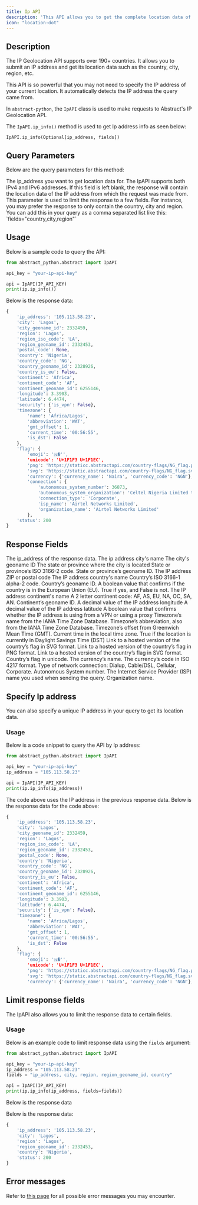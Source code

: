 ```yaml
---
title: Ip API
description: 'This API allows you to get the complete location data of an IP address.'
icon: "location-dot"
---
```


## Description
The IP Geolocation API supports over 190+ countries. It allows you to submit an IP address and get its location data such as the country, city, region, etc.

This API is so powerful that you may not need to specify the IP address of your current location. It automatically detects the IP address the query came from.


In `abstract-python`, the `IpAPI` class is used to make requests to Abstract's IP Geolocation API.

The `IpAPI.ip_info()` method is used to get Ip address info as seen below:

`IpAPI.ip_info(Optional[ip_address, fields])`

## Query Parameters
Below are the query parameters for this method:

<ParamField path="ip_address" type="String">
The ip_address you want to get location data for. The IpAPI supports both IPv4 and IPv6 addresses.
If this field is left blank, the response will contain the location data of the IP address from which the request was made from. 
</ParamField>

<ParamField path="fields" type="String">
This parameter is used to limit the response to a few fields. For instance, you may prefer the response to only contain the country, city and region.
You can add this in your query as a comma separated list like this: `fields="country,city,region"`
</ParamField>

## Usage
Below is a sample code to query the API:

```python
from abstract_python.abstract import IpAPI

api_key = "your-ip-api-key"

api = IpAPI(IP_API_KEY)
print(ip.ip_info())
```

Below is the response data:

```python
{
    'ip_address': '105.113.58.23', 
    'city': 'Lagos', 
    'city_geoname_id': 2332459, 
    'region': 'Lagos', 
    'region_iso_code': 'LA', 
    'region_geoname_id': 2332453, 
    'postal_code': None, 
    'country': 'Nigeria', 
    'country_code': 'NG', 
    'country_geoname_id': 2328926, 
    'country_is_eu': False, 
    'continent': 'Africa', 
    'continent_code': 'AF', 
    'continent_geoname_id': 6255146, 
    'longitude': 3.3903, 
    'latitude': 6.4474, 
    'security': {'is_vpn': False}, 
    'timezone': {
        'name': 'Africa/Lagos', 
        'abbreviation': 'WAT', 
        'gmt_offset': 1, 
        'current_time': '00:56:55', 
        'is_dst': False
    }, 
    'flag': {
        'emoji': '🇳�'', 
        'unicode': 'U+1F1F3 U+1F1EC', 
        'png': 'https://staticc.abstractapi.com/country-flags/NG_flag.png', 
        'svg': 'https://static.abstractapi.com/country-flags/NG_flag.svg'}, 
        'currency': {'currency_name': 'Naira', 'currency_code': 'NGN'}, 
        'connection': {
            'autonomous_system_number': 36873, 
            'autonomous_system_organization': 'Celtel Nigeria Limited t.a ZAIN', 
            'connection_type': 'Corporate', 
            'isp_name': 'Airtel Networks Limited', 
            'organization_name': 'Airtel Networks Limited'
        }, 
    'status': 200
}
```


## Response Fields

<ResponseField name="ip_address" type="String">
The ip_address of the response data.
</ResponseField>

<ResponseField name="city" type="String">
The ip address city's name
</ResponseField>

<ResponseField name="city_geoname_id" type="Strimg">
The city's geoname ID
</ResponseField>

<ResponseField name="region" type="String">
The state or province where the city is located
</ResponseField>

<ResponseField name="region_iso_code" type="Char[2]">
State or province’s ISO 3166-2 code.
</ResponseField>

<ResponseField name="region_geoname_id" type="String">
State or province’s geoname ID.
</ResponseField>

<ResponseField name="postal_code" type="String">
The IP address ZIP or postal code
</ResponseField>

<ResponseField name="country" type="String">
The IP address country's name
</ResponseField>

<ResponseField name="country_code" type="Char[2]">
Country’s ISO 3166-1 alpha-2 code.
</ResponseField>

<ResponseField name="country_geoname_id" type="String">
Country’s geoname ID.
</ResponseField>

<ResponseField name="country_is_eu" type="Boolean">
A boolean value that confirms if the country is in the European Union (EU). 
True if yes, and False is not.
</ResponseField>

<ResponseField name="continent" type="String">
The IP address continent's name
</ResponseField>

<ResponseField name="continent_code" type="Char[2]">
A 2 letter continent code: AF, AS, EU, NA, OC, SA, AN.
</ResponseField>

<ResponseField name="continent_geoname_id" type="String">
Continent’s geoname ID.
</ResponseField>

<ResponseField name="longitude" type="Float">
A decimal value of the IP address longitude
</ResponseField>

<ResponseField name="latitude" type="Float">
A decimal value of the IP address latitude
</ResponseField>

<ResponseField name="security.is_vpn" type="Boolean">
A boolean value that confirms whether the IP address is using from a VPN or using a proxy
</ResponseField>

<ResponseField name="timezone.name" type="String">
Timezone’s name from the IANA Time Zone Database.
</ResponseField>

<ResponseField name="timezone.abbreviation" type="String">
Timezone’s abbreviation, also from the IANA Time Zone Database.
</ResponseField>


<ResponseField name="timezone.gmt_offset" type="String">
Timezone’s offset from Greenwich Mean Time (GMT).
</ResponseField>


<ResponseField name="timezone.current_time" type="String">
Current time in the local time zone.
</ResponseField>

<ResponseField name="timezone.is_dst" type="Boolean">
True if the location is currently in Daylight Savings Time (DST)
</ResponseField>

<ResponseField name="flag.svg" type="String">
Link to a hosted version of the country’s flag in SVG format.
</ResponseField>

<ResponseField name="flag.png" type="String">
Link to a hosted version of the country’s flag in PNG format.
</ResponseField>


<ResponseField name="flag.emoji" type="String">
Link to a hosted version of the country’s flag in SVG format.
</ResponseField>

<ResponseField name="flag.unicode" type="Boolean">
Country’s flag in unicode.
</ResponseField>

<ResponseField name="currency.currency_name" type="String">
The currency’s name.
</ResponseField>

<ResponseField name="currency.currency_code" type="String">
The currency’s code in ISO 4217 format.
</ResponseField>



<ResponseField name="connection.connection_type" type="String">
Type of network connection: Dialup, Cable/DSL, Cellular, Corporate.
</ResponseField>


<ResponseField name="connection.autonomous_system_number" type="Uint32">
Autonomous System number.
</ResponseField>

<ResponseField name="connection.isp_name" type="String">
The Internet Service Provider (ISP) name you used when sending the query.
</ResponseField>


<ResponseField name="connection.organization_name" type="String">
Organization name.
</ResponseField>



## Specify Ip address
You can also specify a unique IP address in your query to get its location data.

### Usage
Below is a code snippet to query the API by Ip address:

```python
from abstract_python.abstract import IpAPI

api_key = "your-ip-api-key"
ip_address = "105.113.58.23"

api = IpAPI(IP_API_KEY)
print(ip.ip_info(ip_address))
```

The code above uses the IP address in the previous response data. Below is the response data for the code above:

```python
{
    'ip_address': '105.113.58.23', 
    'city': 'Lagos', 
    'city_geoname_id': 2332459, 
    'region': 'Lagos', 
    'region_iso_code': 'LA', 
    'region_geoname_id': 2332453, 
    'postal_code': None, 
    'country': 'Nigeria', 
    'country_code': 'NG', 
    'country_geoname_id': 2328926, 
    'country_is_eu': False, 
    'continent': 'Africa', 
    'continent_code': 'AF', 
    'continent_geoname_id': 6255146, 
    'longitude': 3.3903, 
    'latitude': 6.4474, 
    'security': {'is_vpn': False}, 
    'timezone': {
        'name': 'Africa/Lagos', 
        'abbreviation': 'WAT', 
        'gmt_offset': 1, 
        'current_time': '00:56:55', 
        'is_dst': False
    }, 
    'flag': {
        'emoji': '🇳�'', 
        'unicode': 'U+1F1F3 U+1F1EC', 
        'png': 'https://staticc.abstractapi.com/country-flags/NG_flag.png', 
        'svg': 'https://static.abstractapi.com/country-flags/NG_flag.svg'}, 
        'currency': {'currency_name': 'Naira', 'currency_code': 'NGN'}, 'connection': {'autonomous_system_number': 36873, 'autonomous_system_organization': 'Celtel Nigeria Limited t.a ZAIN', 'connection_type': 'Corporate', 'isp_name': 'Airtel Networks Limited', 'organization_name': 'Airtel Networks Limited'}, 'status': 200}
```


## Limit response fields
The IpAPI also allows you to limit the response data to certain fields.

### Usage
Below is an example code to limit response data using the `fields` argument:

```python
from abstract_python.abstract import IpAPI

api_key = "your-ip-api-key"
ip_address = "105.113.58.23"
fields = "ip_address, city, region, region_geoname_id, country"

api = IpAPI(IP_API_KEY)
print(ip.ip_info(ip_address, fields=fields))
```

Below is the response data

Below is the response data:

```python
{
    'ip_address': '105.113.58.23', 
    'city': 'Lagos',  
    'region': 'Lagos', 
    'region_geoname_id': 2332453, 
    'country': 'Nigeria',
    'status': 200
}
```

## Error messages
Refer to [this page](https://docs.abstractapi.com/ip-geolocation#response-and-error-codes) for all possible error messages you may encounter.